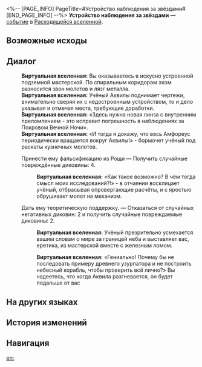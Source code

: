 <%-- [PAGE_INFO]
PageTitle=#Устройство наблюдения за звёздами#
[END_PAGE_INFO] --%>
{{Дополнить}}
{{ВВ Событие Инфобокс
|id                 = 25201
|Название           = 
|Изображение        = Событие ВВ Очередь на молитву.png
|Испытание_в_вв     = 
|Испытание_в_рое    = 
|Испытание_в_зиш    = 
|Испытание_в_рв     = Неизвестно
|Испытание_в_облнеп = 
|Требования         = 
|Пред               = 
|След               = 
|Упоминания         = 
|Порядок            = 
|Порядок_рв         = 135
}}
'''Устройство наблюдения за звёздами''' — [[Расходящаяся вселенная/События|событие]] в [[Расходящаяся вселенная|Расходящейся вселенной]].

==Возможные исходы==
{{Возможные исходы
|Выбор_1 = Дать ему практическое решение.
|Результат_1 = Повредить все диковины и получить 100 космических фрагментов за каждую повреждённую таким образом диковину.
|Путь_1   = Ночь

|Выбор_2 = Принести ему фальсификацию из Рощи
|Результат_2 = Получить случайные повреждённые диковины: 4.

|Выбор_3 = Дать ему теоретическую поддержку.
|Результат_3 = Отказаться от случайных негативных диковин: 2 и получить случайные повреждаемые диковины: 2.
}}

==Диалог==
{{Диалог Начало}}
:'''Виртуальная вселенная:''' Вы оказываетесь в искусно устроенной подземной мастерской. По спиральным коридорам эхом разносится звон молотов и лязг металла.
:'''Виртуальная вселенная:''' Учёный Аквилы поднимает чертежи, внимательно сверяя их с недостроенным устройством, то и дело указывая и отмечая места, требующие доработки.
:'''Виртуальная вселенная:''' «Здесь нужна новая линза с внутренним преломлением - это исправит погрешность в наблюдениях за Покровом Вечной Ночи».
:'''Виртуальная вселенная:''' «И тогда я докажу, что весь Амфореус периодически вращается вокруг Аквилы!» - бормочет учёный под раскаты кузнечных молотов.
:{{Диалог|Звезда}} Принести ему фальсификацию из Рощи &mdash; Получить случайные повреждённые диковины: 4.
::'''Виртуальная вселенная:''' «Как такое возможно? В чём тогда смысл моих исследований?!» - в отчаянии восклицает учёный, отбрасывая опровергающие расчёты, и с яростью обрушивает молот на механизм.
:{{Диалог|Звезда}} Дать ему теоретическую поддержку. &mdash; Отказаться от случайных негативных диковин: 2 и получить случайные повреждаемые диковины: 2.
::'''Виртуальная вселенная:''' Учёный презрительно усмехается вашим словам о мире за границей неба и выставляет вас, еретика, из мастерской вместе с железным ломом.
:{{SU Special Dialogue|Ночь|Дать ему практическое решение.|Повредить все диковины и получить 100 космических фрагментов за каждую повреждённую таким образом диковину.}}
::'''Виртуальная вселенная:''' «Гениально! Почему бы не последовать примеру древнего узурпатора и не построить небесный корабль, чтобы проверить всё лично?» Вы надеетесь, что когда Аквила разгневается, он будет подальше от вас
{{Диалог Конец}}

==На других языках==
{{На других языках
|en   = Stargazing Apparatus
|zhs  = 观星机器
|zht  = 觀星機器
|ja   = {{Rubi|天体観測|てんたいかんそく}}マシン
|ko   = 별 관측 기계
|es   = Dispositivo de observación de estrellas
|fr   = Appareil d'observation des étoiles
|ru   = Устройство наблюдения за звёздами
|th   = เครื่องดูดาว
|vi   = Máy Ngắm Sao
|de   = Sternenbeobachtungsgerät
|id   = Alat Pengamat Bintang
|pt   = Dispositivo de Observação de Estrelas
}}

==История изменений==
{{История изменений|3.5}}

==Навигация==
{{События ВВ Навбокс}}

[[en:]]